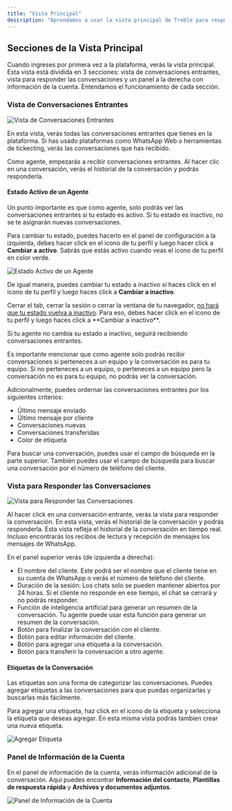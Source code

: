 ```yaml
---
title: "Vista Principal"
description: "Aprendamos a usar la vista principal de Treble para responder conversaciones como agente y algunas de las herramientas que puedes usar."
---
```


## Secciones de la Vista Principal

Cuando ingreses por primera vez a la plataforma, verás la vista principal. Esta vista está dividida en 3 secciones: vista de conversaciones entrantes, vista para responder las conversaciones y un panel a la derecha con información de la cuenta. Entendamos el funcionamiento de cada sección.

### Vista de Conversaciones Entrantes

<img src="/images/agent-left.png" alt="Vista de Conversaciones Entrantes" />

En esta vista, verás todas las conversaciones entrantes que tienes en la plataforma. Si has usado plataformas como WhatsApp Web o herramientas de tickecting, verás las conversaciones que has recibido.

Como agente, empezarás a recibir conversaciones entrantes. Al hacer clic en una conversación, verás el historial de la conversación y podrás responderla.

#### Estado Activo de un Agente

Un punto importante es que como agente, solo podrás ver las conversaciones entrantes si tu estado es activo. Si tu estado es inactivo, no se te asignarán nuevas conversaciones.

Para cambiar tu estado, puedes hacerlo en el panel de configuración a la izquierda, debes hacer click en el icono de tu perfil y luego hacer click a **Cambiar a activo**. Sabrás que estás activo cuando veas el icono de tu perfil en color verde.

<img src="/images/agent-active.gif" alt="Estado Activo de un Agente" />

De igual manera, puedes cambiar tu estado a inactivo si haces click en el icono de tu perfil y luego haces click a **Cambiar a inactivo**.

<Warning>
Cerrar el tab, cerrar la sesión o cerrar la ventana de tu navegador, <u>no hará que tu estado vuelva a inactivo</u>. Para eso, debes hacer click en el icono de tu perfil y luego haces click a **Cambiar a inactivo**.

Si tu agente no cambia su estado a inactivo, seguirá recibiendo conversaciones entrantes.
</Warning>

<Note>
Es importante mencionar que como agente solo podrás recibir conversaciones si perteneces a un equipo y la conversación es para tu equipo. Si no perteneces a un equipo, o perteneces a un equipo pero la conversación no es para tu equipo, no podrás ver la conversación.
</Note>

Adicionalmente, puedes ordernar las conversaciones entrantes por los siguientes criterios:

- Último mensaje enviado
- Último mensaje por cliente
- Conversaciones nuevas
- Conversaciones transferidas
- Color de etiqueta

Para buscar una conversación, puedes usar el campo de búsqueda en la parte superior. También puedes usar el campo de búsqueda para buscar una conversación por el número de teléfono del cliente.

### Vista para Responder las Conversaciones

<img src="/images/agent-center.png" alt="Vista para Responder las Conversaciones" />

Al hacer click en una conversación entrante, verás la vista para responder la conversación. En esta vista, verás el historial de la conversación y podrás responderla. Esta vista refleja el historial de la conversación en tiempo real. Incluso encontrarás los recibos de lectura y recepción de mensajes los mensajes de WhatsApp.

En el panel superior verás (de izquierda a derecha):

- El nombre del cliente. Este podrá ser el nombre que el cliente tiene en su cuenta de WhatsApp o verás el número de teléfono del cliente.
- Duración de la sesión: Los chats solo se pueden mantener abiertos por 24 horas. Si el cliente no responde en ese tiempo, el chat se cerrará y no podrás responder.
- <Icon icon="sparkles" /> Función de inteligencia artificial para generar un resumen de la conversación. Tu agente puede usar esta función para generar un resumen de la conversación.
- <Icon icon="circle-check" /> Botón para finalizar la conversación con el cliente.
- <Icon icon="pencil" /> Botón para editar información del cliente.
- <Icon icon="tag" /> Botón para agregar una etiqueta a la conversación.
- <Icon icon="arrow-right-arrow-left" /> Botón para transferir la conversación a otro agente.

#### Etiquetas de la Conversación

Las etiquetas son una forma de categorizar las conversaciones. Puedes agregar etiquetas a las conversaciones para que puedas organizarlas y buscarlas más fácilmente.

Para agregar una etiqueta, haz click en el icono de la etiqueta y selecciona la etiqueta que deseas agregar. En esta misma vista podrás tambien crear una nueva etiqueta.

<img src="/images/add-label.gif" alt="Agregar Etiqueta" />

### Panel de Información de la Cuenta

En el panel de información de la cuenta, verás información adicional de la conversación. Aqui puedes encontrar **Información del contacto**, **Plantillas de respuesta rápida** y **Archivos y documentos adjuntos**.

<img src="/images/agent-right.gif" alt="Panel de Información de la Cuenta" />
